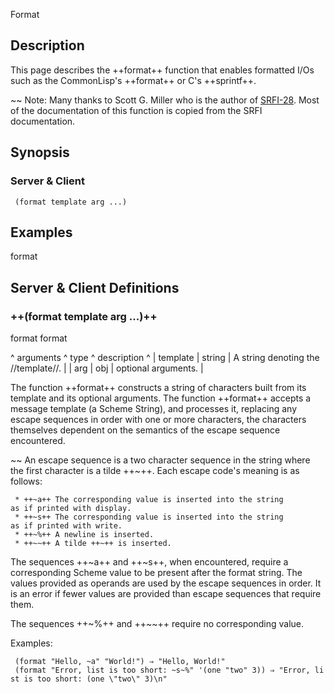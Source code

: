 <doc> Format

== Description ==

This page describes the ++format++ function that enables formatted
I/Os such as the CommonLisp's ++format++ or C's ++sprintf++.

~~ Note: Many thanks to Scott G. Miller who is the author of
[[http://srfi.schemers.org/srfi-28|SRFI-28]]. Most of the
documentation of this function is copied from the SRFI documentation.

== Synopsis ==

=== Server & Client ===

  (format template arg ...)

== Examples ==

<example>format</example>

== Server & Client Definitions ==

=== ++(format template arg ...)++ ===
<procedure> format
<function> format

<arguments>
^  arguments  ^   type   ^   description                                   ^
| template    |  string  | A string denoting the //template//.             |
| arg         |  obj     | optional arguments.                             |
</arguments>
</function>

The function ++format++ constructs a string of characters built
from its template and its optional arguments. The function ++format++
accepts a message template (a Scheme String), and processes it,
replacing any escape sequences in order with one or more characters,
the characters themselves dependent on the semantics of the escape
sequence encountered.

~~ An escape sequence is a two character sequence in the string where the
first character is a tilde ++~++. Each escape code's meaning is as
follows:

  * ++~a++ The corresponding value is inserted into the string 
 as if printed with display.
  * ++~s++ The corresponding value is inserted into the string 
 as if printed with write.
  * ++~%++ A newline is inserted.
  * ++~~++ A tilde ++~++ is inserted.

The sequences ++~a++ and ++~s++, when encountered, require a corresponding
Scheme value to be present after the format string. The values
provided as operands are used by the escape sequences in order. It is
an error if fewer values are provided than escape sequences that
require them.

The sequences ++~%++ and ++~~++ require no corresponding value.

Examples:

  (format "Hello, ~a" "World!") &#8658; "Hello, World!"
  (format "Error, list is too short: ~s~%" '(one "two" 3)) &#8658; "Error, list is too short: (one \"two\" 3)\n"

</procedure>

</doc>
